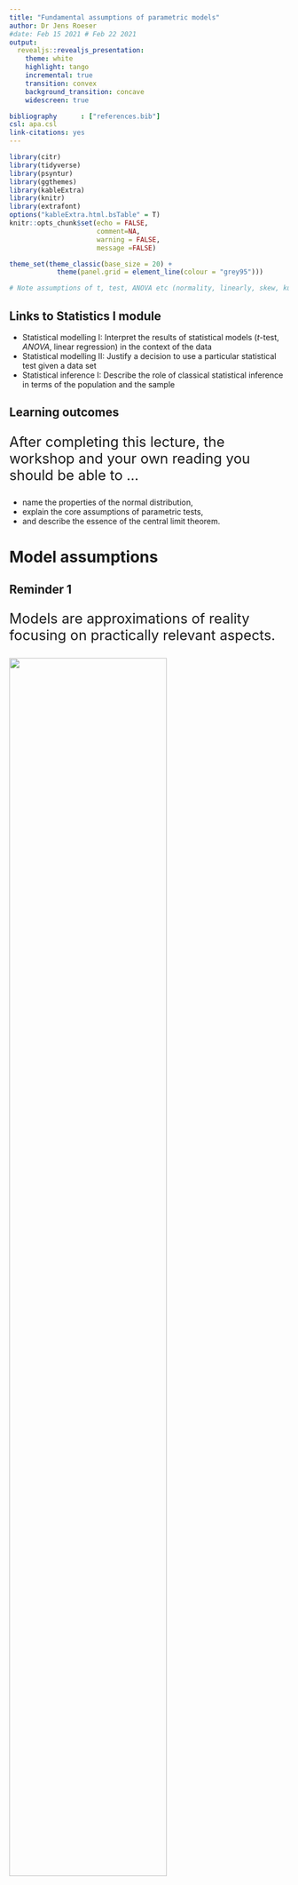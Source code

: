 ```yaml
---
title: "Fundamental assumptions of parametric models"
author: Dr Jens Roeser 
#date: Feb 15 2021 # Feb 22 2021
output: 
  revealjs::revealjs_presentation:
    theme: white
    highlight: tango
    incremental: true
    transition: convex
    background_transition: concave
    widescreen: true

bibliography      : ["references.bib"]
csl: apa.csl
link-citations: yes
---
```


```r
library(citr)
library(tidyverse)
library(psyntur)
library(ggthemes)
library(kableExtra)
library(knitr)
library(extrafont)
options("kableExtra.html.bsTable" = T)
knitr::opts_chunk$set(echo = FALSE,
                      comment=NA, 
                      warning = FALSE,
                      message =FALSE)

theme_set(theme_classic(base_size = 20) +
            theme(panel.grid = element_line(colour = "grey95")))

# Note assumptions of t, test, ANOVA etc (normality, linearly, skew, kurtosis) and how to check for them and what it means for the results if they aren't met [are results still reliable? Maybe find example of paper that has incorrectly used a model and ask if students should trust findings]. Try to get students to critically evaluate the application of statistics models.)

```

## Links to Statistics I module

- Statistical modelling I:	Interpret the results of statistical models (*t*-test, *ANOVA*, linear regression) in the context of the data
-	Statistical modelling II:	Justify a decision to use a particular statistical test given a data set
- Statistical inference I:	Describe the role of classical statistical inference in terms of the population and the sample


## Learning outcomes 


<div style="font-size:1.8em; ">
After completing this lecture, the workshop and your own reading you should be able to ...
</div>

- name the properties of the normal distribution,
- explain the core assumptions of parametric tests,
- and describe the essence of the central limit theorem.

# Model assumptions {data-transition="fade-out"}

## Reminder 1 {data-transition="fade-in fade-out"}

<div style="font-size:1.8em; ">
Models are approximations of reality focusing on practically relevant aspects.
</div>

![](pics/ubahn.png){width=75%}



## Reminder 2 {data-transition="fade-in fade-out"}

<div style="font-size:1.8em; ">
"All models are wrong, but some are useful." -- George Box
</div>

- Help us to understand a complex matter.
- Ideally we want to be able to assess limitations to their usefulness.


## (Statistical) Models are also machines {data-transition="fade-in fade-out"}

<div style="font-size:1.5em; ">
Rube-Goldberg machine: a machine intentionally designed to perform a simple task in an overly complicated way.
</div>

![](pics/rubegoldbergnapkin.jpeg){width=50%}



## Why are the model assumptions important? {data-transition="fade-in"}

<div style="float: left; width: 40%;">
![](pics/machine.png){width=100%}
</div>

<div style="float: right; width: 55%;">
- Machines need input.
- Perform operations on input.
- Always give some output.
- Parametric statistical models make assumptions about the input they receive.
- Reliability of output depends on the fit of input and assumptions.

</div>




## What is a parametric model? {data-transition="fade-out"}

- A family of probability distributions with a finite number of parameters.
- E.g. normal distribution has two parameters: mean and standard deviation
- Normal distribution is entailed in *t*-test, ANOVA, linear regression
- Those models make parametric assumptions about their input.
- Non-parametric models do not make the same assumptions: e.g. Chi-squared [$\chi^2$] test, Mann Whitney U test, Spearman's rank correlation

## What do parametric models assume? {data-transition="fade-in fade-out"}

- All parametric models make the same assumptions about their input.
- Normal distribution is at the heart of parametric models
  - Interval / continuous data
  - Central limit theorem
  - Observations must be independent and identically (iid) for the central limit theorem to apply.
    - See also lecture and workshop week 6
- Homogeneity of variance
- Linearity (for continuous predictors in regression models)


## What do parametric models assume? {data-transition="fade-in"}
  
  - **L**inearity 
  - **I**ndependence
  - **N**ormality
  - **E**qual variance (aka homogeneity)


# Properties of the normal distribution 

-- aka the "bell curve" 


## Histograms {data-transition="fade-out"}

<div style="float: left; width: 45%;">

```r
mean = 5
sd = 1
plot_range <- seq(0,11,2)
df <- data.frame(PF = rnorm(1000, mean = mean, sd = sd))
ggplot(df, aes(x = PF)) + 
    geom_histogram(bins = 20,  
                   colour = "black", 
                   fill = "white") +
    stat_function(fun = dnorm, args = list(mean = mean(df$PF), sd = sd(df$PF))) +
    scale_x_continuous(limits = c(min(plot_range), max(plot_range))) +
    labs(y = "Count", x = "x") 
```
</div>


<div style="float: right; width: 50%;">
- Counts / frequency of observations *x*.
</div>


## Density plots {data-transition="fade-in fade-out"}

<div style="float: left; width: 45%;">

```r
mean = 5
sd = 1
df <- data.frame(PF = rnorm(1000, mean = mean, sd = sd))
ggplot(df, aes(x = PF)) + 
    geom_histogram(aes(y =..density..),
                   bins = 20,  
                   colour = "black", 
                   fill = "white") +
    stat_function(fun = dnorm, args = list(mean = mean(df$PF), sd = sd(df$PF))) +
    scale_x_continuous(limits = c(min(plot_range), max(plot_range))) +
    labs(y = "Density", x = "x") 
```
</div>


<div style="float: right; width: 50%;">
</div>


## Density plots {data-transition="fade-in fade-out"}

<div style="float: left; width: 45%;">

```r
mean = 5
sd = 1
ggplot(data = NULL, aes(plot_range)) +
  stat_function(fun = dnorm, n = 101, args = list(mean = mean, sd = sd)) + 
  geom_area(stat = "function", fun = dnorm, args = list(mean = mean, sd = sd), 
            fill = "grey80", alpha = .5) +
  labs(y = "Density", x = "x")  
```
</div>


<div style="float: right; width: 50%;">
- Relative likelihood of *x* taking on a certain value.
- The normal distribution is defined by its density function.
- We don't need to worry about the maths here.
</div>


## Symmetric  {data-transition="fade-in fade-out"}

<div style="float: left; width: 45%;">

```r
mean = 5
sd = 1
plot_range <- seq(0,11,2)

ggplot(data = NULL, aes(plot_range)) +
  stat_function(fun = dnorm, n = 101, args = list(mean = mean, sd = sd)) + 
  geom_area(stat = "function", fun = dnorm, args = list(mean = mean, sd = sd), 
            fill = "grey80", alpha = .5, xlim = c(1,9)) +
  labs(y = "Density", x = "x") +
  geom_vline(xintercept = mean, colour = "firebrick", linetype = "dotted", size = 2) 
```
</div>

<div style="float: right; width: 50%;">
- Left and right half are mirror images of each other
- Mean = Mode = Median
</div>


## Tails never hit zero  {data-transition="fade-in fade-out"}

<div style="float: left; width: 45%;">

```r
ggplot(data = NULL, aes(plot_range)) +
  stat_function(fun = dnorm, n = 101, args = list(mean = mean, sd = sd)) + 
  geom_area(stat = "function", fun = dnorm, args = list(mean = mean, sd = sd), 
            fill = "grey80", alpha = .5) +
  labs(y = "Density", x = "x") +
  geom_segment(aes(x = 1.5, y = .01, xend = 2.5, yend = .1),
               arrow = arrow(length = unit(10, "mm"), ends = "first"),colour = "red") +
  geom_segment(aes(x = 9, y = .01, xend = 8, yend = .1),
               arrow = arrow(length = unit(10, "mm"), ends = "first"),colour = "red")
```
</div>




## Characterised by mean and standard deviation  {data-transition="fade-in fade-out"}


```r
mean2 = 5;sd2 = 3
mean3 = 6;sd3 = 1

M1 = paste0("Mean=", mean, ", SD=",sd)
M2 = paste0("Mean=", mean2, ", SD=",sd2)
M3 = paste0("Mean=", mean3, ", SD=",sd3)

ggplot(data = NULL, aes(plot_range)) +
  stat_function(fun = dnorm, n = 101, size = 1,
                args = list(mean = mean, sd = sd), 
                aes(colour = M1, linetype = M1)) + 
  labs(y = "Density", x = "x", color = "Legend", linetype = "Legend") +
  theme_classic(base_size = 16) +
  theme(legend.justification = "top",
        legend.key.width = unit(1, "cm")) +
  scale_colour_manual(values = "firebrick") +
  scale_linetype_manual(values = "solid") 
```


## Characterised by mean and standard deviation  {data-transition="fade-in fade-out"}

```r
ggplot(data = NULL, aes(plot_range)) +
  stat_function(fun = dnorm, n = 101, size = 1,
                args = list(mean = mean, sd = sd), 
                aes(colour = M1, linetype = M1)) + 
  stat_function(fun = dnorm, n = 101, size = 1,
                args = list(mean = mean2, sd = sd2), 
                aes(colour = M2, linetype = M2)) + 
  labs(y = "Density", x = "x", color = "Legend", linetype = "Legend") +
  theme_classic(base_size = 16) +
  theme(legend.justification = "top",
        legend.key.width = unit(1, "cm")) +
  scale_colour_manual(values = c("firebrick", "blue")) +
  scale_linetype_manual(values = c("solid", "dashed"))
```


## Characterised by mean and standard deviation  {data-transition="fade-in fade-out"}


```r
ggplot(data = NULL, aes(plot_range)) +
  stat_function(fun = dnorm, n = 101, size = 1,
                args = list(mean = mean, sd = sd), 
                aes(colour = M1, linetype = M1)) + 
  stat_function(fun = dnorm, n = 101, size = 1,
                args = list(mean = mean2, sd = sd2), 
                aes(colour = M2, linetype = M2)) + 
  stat_function(fun = dnorm, n = 101, size = 1,
                args = list(mean = mean3, sd = sd3), 
                aes(colour = M3, linetype = M3)) + 
  labs(y = "Density", x = "x", color = "Legend", linetype = "Legend") +
  theme_classic(base_size = 16) +
  theme(legend.justification = "top",
        legend.key.width = unit(1, "cm")) +
  scale_colour_manual(values = c("firebrick", "blue", "forestgreen")) +
  scale_linetype_manual(values = c("solid", "dashed", "dashed"))
```

Aside: standard normal distribution is mean = 0 and SD = 1


## x is continuous  {data-transition="fade-in fade-out"}

<div style="float: left; width: 45%;">

```r
ggplot(data = NULL, aes(plot_range)) +
  stat_function(fun = dnorm, n = 101, 
                args = list(mean = mean, sd = sd)) + 
  labs(y = "Density", x = "x")  
```
</div>

<div style="float: right; width: 50%;">
  - y is defined for every value of x
  - Ranges from -$\infty$ to +$\infty$
  - Non-continuous (discrete): binary outcomes, count data, ordinal, psychometric scales
</div>


## Area under the curve is 1 (=100%) {data-transition="fade-in fade-out"}

<div style="float: left; width: 45%;">

```r
ggplot(data = NULL, aes(plot_range)) +
  stat_function(fun = dnorm, n = 101, args = list(mean = mean, sd = sd)) + 
  geom_area(stat = "function", fun = dnorm, args = list(mean = mean, sd = sd), 
            fill = "firebrick", alpha = .5) +
  labs(y = "Density", x = "x") 
```
</div>

<div style="float: right; width: 50%;">

</div>



## Area under the curve is 1 (=100%) {data-transition="fade-in fade-out"}

<div style="float: left; width: 45%;">

```r
ggplot(data = NULL, aes(plot_range)) +
  stat_function(fun = dnorm, n = 101, args = list(mean = mean, sd = sd)) + 
  geom_area(stat = "function", fun = dnorm, args = list(mean = mean, sd = sd), 
            fill = "grey90", alpha = .25) +
  geom_area(stat = "function", fun = dnorm, args = list(mean = mean, sd = sd), 
            fill = "firebrick", alpha = .35, xlim = c(mean-sd,mean+sd)) +
  annotate("text", x = mean, y = .2, label = "68%", size = 8) +
  labs(y = "Density", x = "x") 
```
</div>

<div style="float: right; width: 50%;">
- 68% within 1 SD
</div>


## Area under the curve is 1 (=100%){data-transition="fade-in fade-out"}

<div style="float: left; width: 45%;">

```r
ggplot(data = NULL, aes(plot_range)) +
  stat_function(fun = dnorm, n = 101, args = list(mean = mean, sd = sd)) + 
  geom_area(stat = "function", fun = dnorm, args = list(mean = mean, sd = sd), 
            fill = "grey90", alpha = .25) +
  geom_area(stat = "function", fun = dnorm, args = list(mean = mean, sd = sd), 
            fill = "firebrick", alpha = .35, xlim = c(mean-2*sd,mean+2*sd)) +
  annotate("text", x = mean, y = .2, label = "95%", size = 8) +
  labs(y = "Density", x = "x") 
```
</div>

<div style="float: right; width: 50%;">
- 95% within 2 SDs
</div>


## Area under the curve is 1 (=100%) {data-transition="fade-in fade-out"}

<div style="float: left; width: 45%;">

```r
ggplot(data = NULL, aes(plot_range)) +
  stat_function(fun = dnorm, n = 101, args = list(mean = mean, sd = sd)) + 
  geom_area(stat = "function", fun = dnorm, args = list(mean = mean, sd = sd), 
            fill = "grey90", alpha = .25) +
  geom_area(stat = "function", fun = dnorm, args = list(mean = mean, sd = sd), 
            fill = "firebrick", alpha = .35, xlim = c(mean-3*sd,mean+3*sd)) +
  annotate("text", x = mean, y = .2, label = "99.7%", size = 8) +
  labs(y = "Density", x = "x") 
```
</div>

<div style="float: right; width: 50%;">
- 99.7% within 3 SDs
</div>



## Example: intelligence quotient {data-transition="fade-out"}

<div style="float: left; width: 45%;">

```r
IQmean = 100
IQsd = 15
IQrange = seq(IQmean - (5*IQsd), IQmean + (5*IQsd), 30)
ggplot(data = NULL, aes(IQrange)) +
  stat_function(fun = dnorm, n = 101, args = list(mean = IQmean, sd = IQsd)) + 
  geom_area(stat = "function", fun = dnorm, args = list(mean = IQmean, sd = IQsd), 
            fill = "grey80", alpha = .25) +
  geom_area(stat = "function", fun = dnorm, args = list(mean = IQmean, sd = IQsd), 
            fill = "firebrick", alpha = .35, xlim = c(85,115)) +
  annotate("text", x =IQmean, y = .015, label = "68%", size = 8) +
  labs(y = "Density", x = "IQ") +
  scale_x_continuous(breaks = seq(40, 160, 20))
```
</div>

<div style="float: right; width: 50%;">
- Normal distribution in practice.
- Total score of standardised tests to assess human intelligence
- Defined as normal distributed with population values mean = 100, SD = 15
- $\sim$ 2/3 between 85 and 115
- 2.5% $>$ 130 (gifted)
- 2.5% $<$ 70 (impaired)
</div>

```r
#typically we don't know the population value
# unknown parameter value for each ppt
# we know the population IQ (because its defined)
# Compare to data below
```

## Example: IQ {data-transition="fade-in fade-out"}

<div style="float: left; width: 45%;">

```r
IQmean = 100
IQsd = 15
IQrange = seq(IQmean - (5*IQsd), IQmean + (5*IQsd), 30)
ggplot(data = NULL, aes(IQrange)) +
  stat_function(fun = dnorm, n = 101, args = list(mean = IQmean, sd = IQsd)) + 
  geom_area(stat = "function", fun = dnorm, args = list(mean = IQmean, sd = IQsd), 
            fill = "grey80", alpha = .25) +
  geom_area(stat = "function", fun = dnorm, args = list(mean = IQmean, sd = IQsd), 
            fill = "firebrick", alpha = .35, xlim = c(85,115)) +
  annotate("text", x =IQmean, y = .015, label = "68%", size = 8) +
  labs(y = "", x = "IQ") +
  scale_x_continuous(breaks = seq(40, 160, 20))
```
</div>

<div style="float: right; width: 50%;">
- Each person has individual unknown IQ value.
- IQ tests aim to estimate this quantity.
- Intelligence is abstract by nature and can't be measured objectively unlike distance, mass, income
</div>



## Example: IQ {data-transition="fade-out fade-in"}


<div style="float: left; width: 30%;">
```r
data <- BaM::iq %>%
  pivot_longer(everything()) %>%
  mutate(name = gsub("[.]", " ", name)) 

data %>% arrange(desc(value)) %>% slice(1:8) %>% 
  kable("html", align = c("l", "r"), col.names = c("Country", "mean IQ")) %>%
  kable_styling(bootstrap_options = c("striped","hover", "responsive"), font_size = 20) 
```
</div>

<div style="float: right; width: 60%;">
- In practice the IQ test might be biased economically and culturally
- IQ scores from 80 countries taken from @gill2014bayesian [p. 85-86; data from @lynn2001iq]
</div>

## Example: IQ {data-transition="fade-in"}

<div style="float: left; width: 30%;">
```r
data <- BaM::iq %>%
  pivot_longer(everything()) %>%
  mutate(name = gsub("[.]", " ", name)) 

data %>% arrange(desc(value)) %>% slice(1:8) %>% 
  kable("html", align = c("l", "r"), col.names = c("Country", "mean IQ")) %>%
  kable_styling(bootstrap_options = c("striped", "hover", "responsive"), font_size = 20) 
```
</div>
  
<div style="float: right; width: 30%;">
```r
data <- BaM::iq %>%
  pivot_longer(everything()) %>%
  mutate(name = gsub("[.]", " ", name)) 

data %>% 
  arrange(value) %>%
  slice(2:9) %>% 
  kable("html", align = c("l", "r"), col.names = c("Country", "mean IQ")) %>%
  kable_styling(bootstrap_options = c("striped", "hover", "responsive"), font_size = 20) 
```
</div>
  
  





```r
#(use IQ example? with a plot)
#- For example, even though IQ is defined as normal distributed it's precision is limited
#- Same for measuring height: with a ruler you can measure mms but not more precise than that.
# Caveat: psychological distance between items might not be linear (see Burkners paper and compare to measurements like cm and RTs)
# non-linear scale: log
# response times with long positive tails (next lecture)

```


## Example for non-normal responses {data-transition="fade-out"}

- Psychometric scales are neither continuous nor linear [see intro of @burkner2019ordinal].

![](pics/ps.png){width=70%}  
Source: @robinson2018using

```r
# Linear distance between size measures eg. inch
#difference between "completely disagree" and "moderately disagree" may be much smaller in the ppt's mind than the difference between "moderately disagree" and "moderately agree"
#the distribution of ordinal responses may be nonnormal, particularly if very low or high values are frequently chosen. Third, variances of the unobserved variables that underlie the observed ordinal variables may differ between groups, conditions, time points, and so forth. Such unequal variances cannot be accounted for—or even detected, in some cases—with the ordinal- as-metric approach.
```

## Example for non-normal responses {data-transition="fade-in fade-out"}

<div style="float: left; width: 50%;">
![Psychometric scale; see @robinson2018using](pics/ps.png){width=80%}  
</div>

<div style="float: right; width: 45%;">
- Response categories
- Limited discrete options (vs sliders)
- Ordinal: implicit order
- Not equidistant (vs, say, inch)
- See @liddell2018analyzing
- We will see why the use of lms is not unjustified.
</div>






## Caveats of normal distributions

<div style="float: left; width: 40%;">
![](pics/wiseguy.png){width=80%}  
</div>

<div style="float: right; width: 55%; font-size:.8em;">
- Strictly speaking, nothing is really normal distributed.
- Most variables have an upper and lower bound, e.g., people can't be fast than 0 secs or smaller than 0 inch.
- All observations are discrete in practice due to limitations of our measuring instruments.
- However, a normal distribution is often suitable for practical considerations.
- So we typically want data to be distributed **approximately** normal.
</div>



## Interim summary

- Parametric models assume that the data are normal distributed.
- However, psychologists often obtain non-normal distributed data.  
- Why do we bother with the normal distribution?
- We will see in the following that the data don't need to come from a normal distribution at all.
- The reason is the **central limit theorem**.


## Recap questions 

- What is a parametric model?
- What are the assumptions of parametric models?
- What are the properties of the normal distribution?
- What are the properties of a continuous variable?
- Why are psychometric data (often) not continuous / normal distributed?




# Central limit theorem (CLT) {data-transition="fade-out"}

- The sampling distribution will be approximately normal for large sample sizes, regardless of the (type / shape of the) distribution which we are sampling from.
- We can use parametric statistical inference even if we are sampling from a population that is weird (i.e. not normal distributed).
- From week 6: mean of sampling distribution is estimate of population mean ($\mu$; Greek mu)
- Works also for totals (e.g. IQ), SDs, etc.


## Demo of CLT {data-transition="fade-in fade-out"}

- CES-D scale: self-report depression [@radloff1977ces] 
- 22 items to assess the degree of depression
- 5-point Likert scale: Strongly disagree - Strongly agree
- Item 1: *I was bothered by things that usually don't bother me.*
- Item 2: *I had a poor appetite.*
- Item 3: *I did no feel like eating, even though I should have been hungry.*
- ...
- Item 22: *I didn't enjoy life.*

## Demo of CLT {data-transition="fade-in"}

```r
N_items <- 22 # 22 items
response_options <- 1:5 # 5-point Likert scale
response_options
```

- 5-point Likert: strongly disagree (1) -- strongly agree (5)


## Simulate one participant {data-transition="fade-out"}

```r
ppt_1 <- sample(response_options, N_items, replace = T)
ppt_1
```



## Simulate one participant {data-transition="fade-in fade-out"}

<div style="float: left; width: 50%;">
- Data are not normal (discrete, options 1-5, not symmetric)
- Total count of 22 items
</div>

<div style="float: right; width: 45%;">
```r
ppt1_plot <- ggplot(NULL, aes(x = ppt_1)) +
  geom_histogram() +
  labs(x = "Response", y = "Counts", title = "Scores of ppt 1") + scale_x_continuous(labels = c("Strongly\ndisagree", "Disagree", "Neutral", "Agree", "Strongly\nagree"))
ppt1_plot
```
</div>



## Repeat for another participant {data-transition="fade-in fade-out"}

```r
(ppt_2 <- sample(response_options, N_items, replace = T))
```


## Calculate means for each participant {data-transition="fade-in fade-out"}

<div style="float: left; width: 40%;">
```r
mean(ppt_1); mean(ppt_2)
```

```r
ppts <- c(mean(ppt_1), mean(ppt_2))
```

- The sample distribution will approach normality as the number of participants increases.

</div>


<div style="float: right; width: 55%;">
```r
ggplot(NULL, aes(x= ppts)) +
  geom_histogram()  +
  labs(x = "Response", y = "Counts", title = "Means of 2 ppts") +
  scale_x_continuous(limits = c(1,5),labels = c("Strongly\ndisagree", "Disagree", "Neutral", "Agree", "Strongly\nagree")) +
  scale_y_continuous(limits = c(0,2), breaks = seq(0,2,1))
```
</div>


## Repeat for 10 participants {data-transition="fade-in fade-out"}

```r
subjs <- replicate(10, mean(sample(response_options, N_items, replace = T)) %>% mean())
ggplot(NULL, aes(x= subjs)) +
  geom_histogram()  +
  labs(x = "Response", y = "Counts", title = "Means of 10 ppts") +
  scale_x_continuous(limits = c(1,5),labels = c("Strongly\ndisagree", "Disagree", "Neutral", "Agree", "Strongly\nagree")) +
  theme_classic(base_size = 18)

```



## Repeat for 100 participants {data-transition="fade-in fade-out"}

```r
subjs <- replicate(100, mean(sample(response_options, N_items, replace = T)) %>% mean())
ggplot(NULL, aes(x = subjs)) +
  geom_histogram()  +
  labs(x = "Response", y = "Counts", title = "Means of 100 ppts") +
  scale_x_continuous(limits = c(1,5),labels = c("Strongly\ndisagree", "Disagree", "Neutral", "Agree", "Strongly\nagree")) +
  theme_classic(base_size = 18)

```


## Repeat for 1,000 participants {data-transition="fade-in fade-out"}


```r
subjs <- replicate(1000, mean(sample(response_options, N_items, replace = T)) %>% mean())

ggplot(NULL, aes(x = subjs)) +
  geom_histogram() +
  labs(x = "Response", y = "Counts", 
       title = "Means of 1,000 ppts") +
  scale_x_continuous(limits = c(1,5),labels = c("Strongly\ndisagree", "Disagree", "Neutral", "Agree", "Strongly\nagree")) +
  theme_classic(base_size = 18)

```


## Repeat for 10,000 participants {data-transition="fade-in fade-out"}



```r
subjs <- replicate(100000, mean(sample(response_options, N_items, replace = T)) %>% mean())
ppt10k_plot <- ggplot(NULL, aes(x = subjs)) +
  geom_histogram() +
  labs(x = "Response", y = "Counts", title = "Means of 10k ppts") +
  scale_x_continuous(limits = c(1,5),labels = c("Strongly\ndisagree", "Disagree", "Neutral", "Agree", "Strongly\nagree")) +
  theme_classic(base_size = 18)
ppt10k_plot
```


## Demo of CLT {data-transition="fade-in"}

- **The magic:** we've sampled from discrete data but, using sample means, arrived at a normal distribution
- **CLT:** distribution of sample means approaches normality as the number of participants increases.
- Sample size is the crux.
- **iid** applies (independent and identically distributed)

<div style="float: left; width: 45%;">
```r
ppt1_plot
```
</div>

<div style="float: right; width: 45%;">
```r
ppt10k_plot
```
</div>



# Independent and identically distributed (iid) 

- Most fundamental assumptions for the CLT and therefore statistical tests.
- Sampling / obtaining of the data.
- Sample is iid if each observation comes from the same distribution as the others and all observations are mutually independent. 


## Independence {data-transition="fade-out"}

- One observation must be unrelated from the next.
- Assessing the spread of COVID infections: sample **only one** person per house hold

![Network example](pics/network.png){width=70%}  

## Independence {data-transition="fade-in"}

<div style="float: left; width: 42%; font-size:.8em; ">
- Self-report depression
- Item 1: *I was bothered by things that usually don't bother me.*
- Item 2: *I had a poor appetite.*
- Item 3: *I did no feel like eating, even though I should have been hungry.*
</div>

<div style="float: right; width: 55%;">
- Different questions related to the same psych phenomenon.
- Violations: 
  - repeating the same questions
  - testing the same people multiple times
  - not randomising the presentation order
- Consequence: 
  - Unreliable / biased results
</div>


```r
#- Certain areas and people are more vulnerable so this would affect the results.
#- prevelance would be higher in one household than on a city, county, country level
```

## Identical distribution {data-transition="fade-out"}

<div style="float: left; width: 50%;">
- Observations must come from the same distribution 
- or family of distributions: e.g. normal, count, ordinal, binary
- Depression example: 22 items about depression, all 5-point Likert scale

</div>

<div style="float: right; width: 45%;">
```r
ppt1_plot + labs(title = "")
```
</div>

## Identical distribution {data-transition="fade-in fade-out"}

<div style="float: left; width: 50%;">
- Violation: 
  - measuring responses on different scales (6-point Likert, continuous scale)
  - studying the effect of snapchat on self esteem but including people without snapchat
  - asking questions about coffee preference to measure depression

</div>

<div style="float: right; width: 45%;">
```r
ppt1_plot + labs(title = "")
```
</div>

## Identical distribution {data-transition="fade-in"}

<div style="float: left; width: 50%;">
- Self-report depression items
- Item 1: I was bothered by things that usually don't bother me.
- **Item 2: Flat white is too bitter.**
- Item 3: I did no feel like eating, even though I should have been hungry.

</div>

<div style="float: right; width: 45%;">
```r
ppt1_plot + labs(title = "")
```
</div>

```r
# Create qualtrics quiz for in parallel
```


```r
# Exercise
#generate random numbers
# Demonstrate on IQ dataset

```

```r
# Lecture 2: model evaluation + violations
# brief repetition on each assumption
#- CLT
#- idd
#- normal distribution
#- continous data
#- linearity
#- homoscedasticity

# Evaluation: normality and independence of residuals (map onto previous lecture)
# youtube videos
# apply to lm for two group and RT data (lexical decision task)
# explain residuals
# test each normality and independence of residuals, homogenity of variance
# log normal transformation
# refer back to iid and CLT
# introduce skew and kurtosis

# CLT: possible biases in small samples
# unequal variance


```


## Recap questions 

- What is the role of the CLT in the context of normal distributions?
- What is iid?
- Why is sample size important in the context of model assumptions?


# Epilogue

## Summary

- Parametric models expect data with certain properties.
- Violations of parametric assumptions lead to unreliable results. 
- Normal distribution is in the centre of parametric models.
- The normal distribution can be characterised using a range of properties.
- Requirements for normal distribution:
  - large enough sample (CLT applies)
  - independent and identically distributed



## Useful textbook resources

- @field2012discovering Chapter 5 (with R code)
- [Chapter 12.2 here](https://ademos.people.uic.edu/Chapter12.html#2_regression_assumptions)
- @baguley2012serious Chapter 9 (with R code)
- @matloff2019probability Chapter 8 and 9 (also 7) (with R code)
- @coolican2018research Chapter 17 (pages 483--486)
- @howitt2007introduction Chapter 5 


## Outlook

- Workshop on normal distribution and CLT
- Model evaluation and violations (lecture + workshop)


## References

<style>
    .reveal section p {
    display: inline-block;
    font-size: 0.5em;
    line-height: 1.2em;
    vertical-align: top;
    horizontal-align: left;
    margin: 0 0 0 0;
    line-spacing: .5em;
  }
</style>

```r
#<style>
#slides > slide { overflow: scroll; width: 100% !important;}
#slides > slide:not(.nobackground):after {content: '';}
#</style>
```

